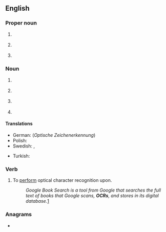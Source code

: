 ==English==

===Proper noun===
{{en-proper noun}}

# {{lb|en|education|UK}} {{initialism of|en|[[Oxford]], [[Cambridge]] & [[RSA]]|dot=&nbsp;(examination board)}}
# {{lb|en|politics|US}} {{initialism of|en|[[office|Office]] [[for]] [[civil rights|Civil Rights]]}}
# {{lb|en|religion}} {{initialism of|en|[[office|Office]] [[of]] [[the]] [[chief|Chief]] [[Rabbi]]}}

===Noun===
{{en-noun|~}}

# {{lb|en|computing|uncountable}} {{initialism of|en|optical character recognition|dot=&nbsp;(the technology or principle)}}
# {{lb|en|computing|countable}} {{initialism of|en|optical character reader|dot=&nbsp;(the scanning device)}}
# {{lb|en|sports|uncountable}} {{abbreviation of|en|obstacle course racing}}
# {{lb|en|sports|countable}} {{abbreviation of|en|obstacle course race}}

====Translations====
{{trans-top|optical character recognition}}
* German: {{t|de|OZE|f}} (''Optische Zeichenerkennung'')
* Polish: {{t+|pl|OCR|m}}
* Swedish: {{t+|sv|optisk teckenigenkänning|c}}, {{t|sv|maskinläsning|c}}
{{trans-mid}}
* Turkish: {{t|tr|OKT}}
{{trans-bottom}}

===Verb===
{{en-verb}}

# {{lb|en|transitive}} To [[perform]] optical character recognition upon.
#: ''Google Book Search is a tool from Google that searches the full text of books that Google scans, '''OCRs''', and stores in its digital database.''[http://en.wikipedia.org/wiki/Google_Book_Search]

===Anagrams===
* {{anagrams|en|a=cor|COR|CRO|CoR|Cor.|ORC|ROC|cor|cor-|orc|roc}}